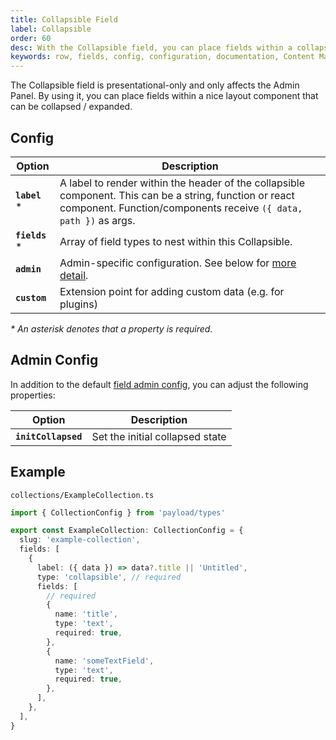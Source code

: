 ```yaml
---
title: Collapsible Field
label: Collapsible
order: 60
desc: With the Collapsible field, you can place fields within a collapsible layout component that can be collapsed / expanded.
keywords: row, fields, config, configuration, documentation, Content Management System, cms, headless, javascript, node, react, nextjs
---
```


<Banner>
  The Collapsible field is presentational-only and only affects the Admin Panel. By using it, you
  can place fields within a nice layout component that can be collapsed / expanded.
</Banner>

<LightDarkImage
  srcLight="https://payloadcms.com/images/docs/fields/collapsible.png"
  srcDark="https://payloadcms.com/images/docs/fields/collapsible-dark.png"
  alt="Shows a Collapsible field in the Payload admin panel"
  caption="Admin Panel screenshot of a Collapsible field"
/>

## Config

| Option          | Description                                                                                                                                                                  |
| --------------- | ---------------------------------------------------------------------------------------------------------------------------------------------------------------------------- |
| **`label`** \*  | A label to render within the header of the collapsible component. This can be a string, function or react component. Function/components receive `({ data, path })` as args. |
| **`fields`** \* | Array of field types to nest within this Collapsible.                                                                                                                        |
| **`admin`**     | Admin-specific configuration. See below for [more detail](#admin-config).                                                                                                    |
| **`custom`**    | Extension point for adding custom data (e.g. for plugins)                                                                                                                    |

_\* An asterisk denotes that a property is required._

## Admin Config

In addition to the default [field admin config](/docs/fields/overview#admin-config), you can adjust the following properties:

| Option              | Description                     |
| ------------------- | ------------------------------- |
| **`initCollapsed`** | Set the initial collapsed state |

## Example

`collections/ExampleCollection.ts`

```ts
import { CollectionConfig } from 'payload/types'

export const ExampleCollection: CollectionConfig = {
  slug: 'example-collection',
  fields: [
    {
      label: ({ data }) => data?.title || 'Untitled',
      type: 'collapsible', // required
      fields: [
        // required
        {
          name: 'title',
          type: 'text',
          required: true,
        },
        {
          name: 'someTextField',
          type: 'text',
          required: true,
        },
      ],
    },
  ],
}
```

